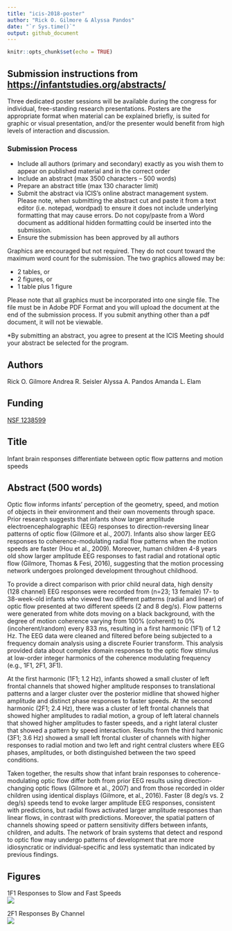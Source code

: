 ```yaml
---
title: "icis-2018-poster"
author: "Rick O. Gilmore & Alyssa Pandos"
date: "`r Sys.time()`"
output: github_document
---
```


```r
knitr::opts_chunk$set(echo = TRUE)
```

## Submission instructions from <https://infantstudies.org/abstracts/>

Three dedicated poster sessions will be available during the congress for individual, free-standing research presentations.  Posters are the appropriate format when material can be explained briefly, is suited for graphic or visual presentation, and/or the presenter would benefit from high levels of interaction and discussion.

### Submission Process

- Include all authors (primary and secondary) exactly as you wish them to appear on published material and in the correct order
- Include an abstract (max 3500 characters – 500 words)
- Prepare an abstract title (max 130 character limit)
- Submit the abstract via ICIS’s online abstract management system. Please note, when submitting the abstract cut and paste it from a text editor (i.e. notepad, wordpad) to ensure it does not include underlying formatting that may cause errors. Do not copy/paste from a Word document as additional hidden formatting could be inserted into the submission.
- Ensure the submission has been approved by all authors

Graphics are encouraged but not required. They do not count toward the maximum word count for the submission.  The two graphics allowed may be:

- 2 tables, or
- 2 figures, or
- 1 table plus 1 figure

Please note that all graphics must be incorporated into one single file.  The file must be in Adobe PDF Format and you will upload the document at the end of the submission process.  If you submit anything other than a pdf document, it will not be viewable.

*By submitting an abstract, you agree to present at the ICIS Meeting should your abstract be selected for the program.

## Authors

Rick O. Gilmore
Andrea R. Seisler
Alyssa A. Pandos
Amanda L. Elam

## Funding

[NSF 1238599](http://www.nsf.gov/awardsearch/showAward?AWD_ID=1238599)

## Title

Infant brain responses differentiate between optic flow patterns and motion speeds

## Abstract (500 words)

Optic flow informs infants' perception of the geometry, speed, and motion of objects in their environment and their own movements through space.
Prior research suggests that infants show larger amplitude electroencephalographic (EEG) responses to direction-reversing linear patterns of optic flow (Gilmore et al., 2007). 
Infants also show larger EEG responses to coherence-modulating radial flow patterns when the motion speeds are faster (Hou et al., 2009). 
<!-- Behavioral studies in nonhuman primates indicate that infant monkeys show an early sensitivity to fast linear motion (Kiorpes & Movshon, 2004). -->
<!-- Computational analyses suggest that fast linear optic flow is common in infants' natural environments (Gilmore et al., 2015).  -->
Moreover, human children 4-8 years old show larger amplitude EEG responses to fast radial and rotational optic flow (Gilmore, Thomas & Fesi, 2016), suggesting that the motion processing network undergoes prolonged development throughout childhood.

To provide a direct comparison with prior child neural data, high density (128 channel) EEG responses were recorded from (n=23; 13 female) 17- to 38-week-old infants who viewed two different patterns (radial and linear) of optic flow presented at two different speeds (2 and 8 deg/s). 
Flow patterns were generated from white dots moving on a black background, with the degree of motion coherence varying from 100% (coherent) to 0% (incoherent/random) every 833 ms, resulting in a first harmonic (1F1) of 1.2 Hz. 
The EEG data were cleaned and filtered before being subjected to a frequency domain analysis using a discrete Fourier transform. 
This analysis provided data about complex domain responses to the optic flow stimulus at low-order integer harmonics of the coherence modulating frequency (e.g., 1F1, 2F1, 3F1).

At the first harmonic (1F1; 1.2 Hz), infants showed a small cluster of left frontal channels that showed higher amplitude responses to translational patterns and a larger cluster over the posterior midline that showed higher amplitude and distinct phase responses to faster speeds.
At the second harmonic (2F1; 2.4 Hz), there was a cluster of left frontal channels that showed higher amplitudes to radial motion, a group of left lateral channels that showed higher amplitudes to faster speeds, and a right lateral cluster that showed a pattern by speed interaction. 
Results from the third harmonic (3F1; 3.6 Hz) showed a small left frontal cluster of channels with higher responses to radial motion and two left and right central clusters where EEG phases, amplitudes, or both distinguished between the two speed conditions.

Taken together, the results show that infant brain responses to coherence-modulating optic flow differ both from prior EEG results using direction-changing optic flows (Gilmore et al., 2007) and from those recorded in older children using identical displays (Gilmore, et al., 2016).
Faster (8 deg/s vs. 2 deg/s) speeds tend to evoke larger amplitude EEG responses, consistent with predictions, but radial flows activated larger amplitude responses than linear flows, in contrast with predictions. 
Moreover, the spatial pattern of channels showing speed or pattern sensitivity differs between infants, children, and adults. 
The network of brain systems that detect and respond to optic flow may undergo patterns of development that are more idiosyncratic or individual-specific and less systematic than indicated by previous findings. 

## Figures

<div class="centered">
1F1 Responses to Slow and Fast Speeds</br>
<img src="../../analysis/results/1F1/1F1-by-channel-across-participants_files/figure-markdown_github-ascii_identifiers/figX-complex-domain-speed-1.png">
</div>

<div class="centered">
2F1 Responses By Channel</br>
<img src="../../analysis/results/2F1/2F1-by-channel-across-participants_files/figure-markdown_github-ascii_identifiers/channel-effects-plot-1.png">
</div>

